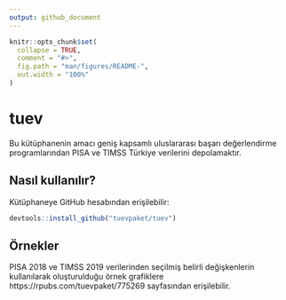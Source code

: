 ```yaml
---
output: github_document
---
```


<!-- README.md is generated from README.Rmd. Please edit that file -->

```r
knitr::opts_chunk$set(
  collapse = TRUE,
  comment = "#>",
  fig.path = "man/figures/README-",
  out.width = "100%"
)
```
# tuev

Bu kütüphanenin amacı geniş kapsamlı uluslararası başarı değerlendirme programlarından PISA ve TIMSS Türkiye verilerini depolamaktır. 

## Nasıl kullanılır?
Kütüphaneye GitHub hesabından erişilebilir:
``` r
devtools::install_github("tuevpaket/tuev")
```

## Örnekler
PISA 2018 ve TIMSS 2019 verilerinden seçilmiş belirli değişkenlerin kullanılarak oluşturulduğu örnek grafiklere https://rpubs.com/tuevpaket/775269 
sayfasından erişilebilir.
